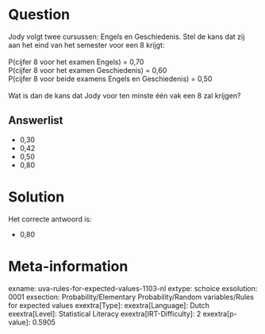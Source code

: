 Question
========

Jody volgt twee cursussen: Engels en Geschiedenis. Stel de kans dat zij
aan het eind van het semester voor een 8 krijgt:\
\
P(cijfer 8 voor het examen Engels) = 0,70\
P(cijfer 8 voor het examen Geschiedenis) = 0,60\
P(cijfer 8 voor beide examens Engels en Geschiedenis) = 0,50\
\
Wat is dan de kans dat Jody voor ten minste één vak een 8 zal krijgen?

Answerlist
----------

* 0,30
* 0,42
* 0,50
* 0,80

Solution
========

Het correcte antwoord is: 

* 0,80

Meta-information
================
exname: uva-rules-for-expected-values-1103-nl
extype: schoice
exsolution: 0001
exsection: Probability/Elementary Probability/Random variables/Rules for expected values
exextra[Type]: 
exextra[Language]: Dutch
exextra[Level]: Statistical Literacy
exextra[IRT-Difficulty]: 2
exextra[p-value]: 0.5905

